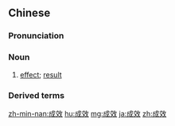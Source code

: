 ==Chinese==
{{zh-forms}}

===Pronunciation===
{{zh-pron
|m=chéngxiào
|c=sing4 haau6
|ma=y
|cat=n
}}

===Noun===
{{zh-noun}}

# [[effect]]; [[result]]

===Derived terms===
{{zh-der|卓有成效}}

{{zh-cat|Advanced}}

[[zh-min-nan:成效]]
[[hu:成效]]
[[mg:成效]]
[[ja:成效]]
[[zh:成效]]